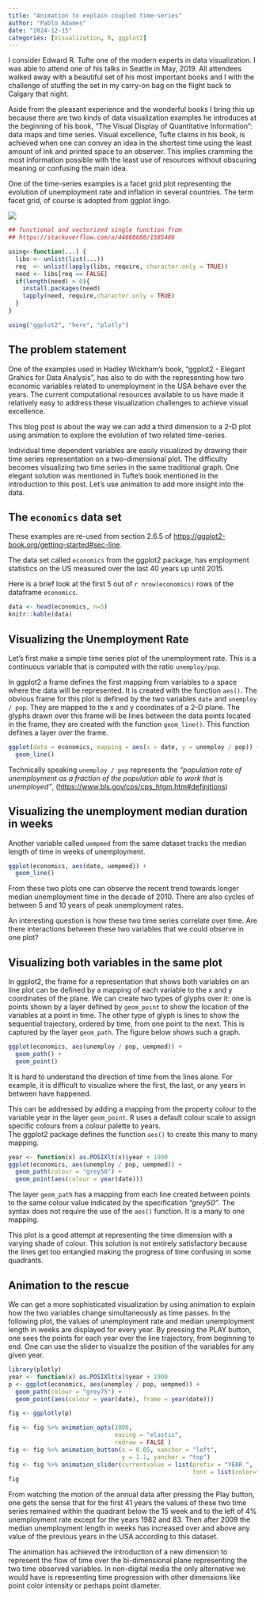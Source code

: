 ```yaml
---
title: "Animation to explain coupled time-series"
author: "Pablo Adames"
date: "2024-12-15"
categories: [Visualization, R, ggplot2]
---
```


I consider Edward R. Tufte one of the modern experts in data visualization. I was able to attend one of his talks in Seattle in May, 2019. All attendees walked away with a beautiful set of his most important books and I with the challenge of stuffing the set in my carry-on bag on the flight back to Calgary that night.

Aside from the pleasant experience and the wonderful books I bring this up because there are two kinds of data visualization examples he introduces at the beginning of his book, "The Visual Display of Quantitative Information": data maps and time series. Visual excellence, Tufte claims in his book, is achieved when one can convey an idea in the shortest time using the least amount of ink and printed space to an observer. This implies cramming the most information possible with the least use of resources without obscuring meaning or confusing the main idea.

One of the time-series examples is a facet grid plot representing the evolution of unemployment rate and inflation in several countries. The term facet grid, of course is adopted from ggplot lingo.

![](thumbnail.jpg)

```r
## functional and vectorized single function from 
## https://stackoverflow.com/a/44660688/1585486

using<-function(...) {
  libs <- unlist(list(...))
  req  <- unlist(lapply(libs, require, character.only = TRUE))
  need <- libs[req == FALSE]
  if(length(need) > 0){ 
    install.packages(need)
    lapply(need, require,character.only = TRUE)
  }
}

using("ggplot2", "here", "plotly")
```

## The problem statement

One of the examples used in Hadley Wickham's book, "ggplot2 - Elegant Grahics for Data Analysis", has also to do with the representing how two economic variables related to unemployment in the USA behave over the years. The current computational resources available to us have made it relatively easy to address these visualization challenges to achieve visual excellence.

This blog post is about the way we can add a third dimension to a 2-D plot using animation to explore the evolution of two related time-series.

Individual time dependent variables are easily visualized by drawing their time series representation on a two-dimensional plot. The difficulty becomes visualizing two time series in the same traditional graph. One elegant solution was mentioned in Tufte's book mentioned in the introduction to this post. Let's use animation to add more insight into the data.

## The `economics` data set

These examples are re-used from section 2.6.5 of <https://ggplot2-book.org/getting-started#sec-line>.

The data set called `economics` from the ggplot2 package, has employment statistics on the US measured over the last 40 years up until 2015.

Here is a brief look at the first 5 out of `r nrow(economics)` rows of the dataframe `economics`.

```r
data <- head(economics, n=5)
knitr::kable(data)
```

## Visualizing the Unemployment Rate

Let's first make a simple time series plot of the unemployment rate. This is a continuous variable that is computed with the ratio `unemploy/pop`.

In ggplot2 a frame defines the first mapping from variables to a space where the data will be represented. It is created with the function `aes()`. The obvious frame for this plot is defined by the two variables `date` and `unemploy / pop`. They are mapped to the x and y coordinates of a 2-D plane. The glyphs drawn over this frame will be lines between the data points located in the frame, they are created with the function `geom_line()`. This function defines a layer over the frame.

```r
ggplot(data = economics, mapping = aes(x = date, y = unemploy / pop)) +
  geom_line()
```

Technically speaking `unemploy / pop` represents the *"population rate of unemployment as a fraction of the population able to work that is unemployed"*, (<https://www.bls.gov/cps/cps_htgm.htm#definitions>)

## Visualizing the unemployment median duration in weeks

Another variable called `uempmed` from the same dataset tracks the median length of time in weeks of unemployment.

```r
ggplot(economics, aes(date, uempmed)) +
  geom_line()
```

From these two plots one can observe the recent trend towards longer median unemployment time in the decade of 2010. There are also cycles of between 5 and 10 years of peak unemployment rates.

An interesting question is how these two time series correlate over time. Are there interactions between these two variables that we could observe in one plot?

## Visualizing both variables in the same plot

In ggplot2, the frame for a representation that shows both variables on an line plot can be defined by a mapping of each variable to the x and y coordinates of the plane. We can create two types of glyphs over it: one is points shown by a layer defined by `geom_point` to show the location of the variables at a point in time. The other type of glyph is lines to show the sequential trajectory, ordered by time, from one point to the next. This is captured by the layer `geom_path`. The figure below shows such a graph.

```r
ggplot(economics, aes(unemploy / pop, uempmed)) + 
  geom_path() +
  geom_point()
```

It is hard to understand the direction of time from the lines alone. For example, it is difficult to visualize where the first, the last, or any years in between have happened.

This can be addressed by adding a mapping from the property colour to the variable year in the layer `geom_point`. R uses a default colour scale to assign specific colours from a colour palette to years.\
The ggplot2 package defines the function `aes()` to create this many to many mapping.

```r
year <- function(x) as.POSIXlt(x)$year + 1900
ggplot(economics, aes(unemploy / pop, uempmed)) + 
  geom_path(colour = "grey50") +
  geom_point(aes(colour = year(date)))
```

The layer `geom_path` has a mapping from each line created between points to the same colour value indicated by the specification *"grey50"*. The syntax does not require the use of the `aes()` function. It is a many to one mapping.

This plot is a good attempt at representing the time dimension with a varying shade of colour. This solution is not entirely satisfactory because the lines get too entangled making the progress of time confusing in some quadrants.

## Animation to the rescue

We can get a more sophisticated visualization by using animation to explain how the two variables change simultaneously as time passes. In the following plot, the values of unemployment rate and median unemployment length in weeks are displayed for every year. By pressing the PLAY button, one sees the points for each year over the line trajectory, from beginning to end. One can use the slider to visualize the position of the variables for any given year.

```r
library(plotly)
year <- function(x) as.POSIXlt(x)$year + 1900
p <- ggplot(economics, aes(unemploy / pop, uempmed)) + 
  geom_path(colour = "grey75") +
  geom_point(aes(colour = year(date), frame = year(date)))

fig <- ggplotly(p)

fig <- fig %>% animation_opts(1000,
                              easing = "elastic", 
                              redraw = FALSE )
fig <- fig %>% animation_button(x = 0.05, xanchor = "left",
                                y = 1.1, yanchor = "top")
fig <- fig %>% animation_slider(currentvalue = list(prefix = "YEAR ",
                                                    font = list(color="red")))
fig
```

From watching the motion of the annual data after pressing the Play button, one gets the sense that for the first 41 years the values of these two time series remained within the quadrant below the 15 week and to the left of 4% unemployment rate except for the years 1982 and 83. Then after 2009 the median unemployment length in weeks has increased over and above any value of the previous years in the USA according to this dataset.

The animation has achieved the introduction of a new dimension to represent the flow of time over the bi-dimensional plane representing the two time observed variables. In non-digital media the only alternative we would have is representing time progression with other dimensions like point color intensity or perhaps point diameter.
